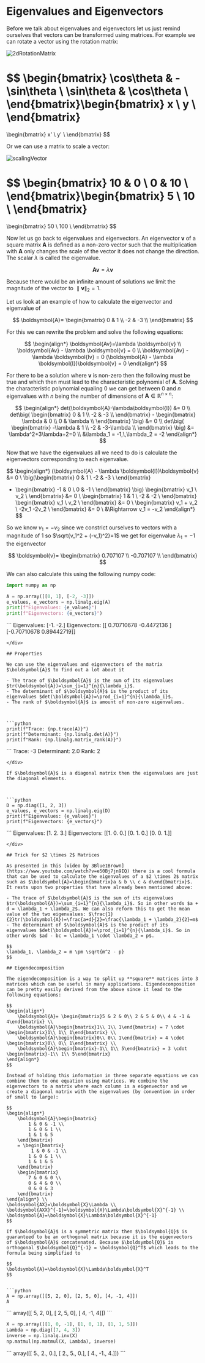 # Eigenvalues and Eigenvectors

Before we talk about eigenvalues and eigenvectors let us just remind ourselves that vectors can be transformed using matrices. For example we can rotate a vector using the rotation matrix:

![2dRotationMatrix](/maths/2dRotationMatrix.png)

$$
\begin{bmatrix}
  \cos\theta & -\sin\theta \\
  \sin\theta &  \cos\theta \\
\end{bmatrix}\begin{bmatrix}
  x \\
  y \\
\end{bmatrix}
=
\begin{bmatrix}
  x' \\
  y' \\
\end{bmatrix}
$$

Or we can use a matrix to scale a vector:

![scalingVector](/maths/scalingVector.png)

$$
\begin{bmatrix}
  10 & 0 \\
  0 & 10 \\
\end{bmatrix}\begin{bmatrix}
  5 \\
  10 \\
\end{bmatrix}
=
\begin{bmatrix}
  50 \\
  100 \\
\end{bmatrix}
$$

Now let us go back to eigenvalues and eigenvectors. An eigenvector $\boldsymbol{v}$ of a square matrix $\boldsymbol{A}$ is defined as a non-zero vector such that the multiplication with $\boldsymbol{A}$ only changes the scale of the vector it does not change the direction. The scalar $\lambda$ is called the eigenvalue.

$$
\boldsymbol{Av}=\lambda \boldsymbol{v}
$$

Because there would be an infinite amount of solutions we limit the magnitude of the vector to $\parallel\boldsymbol{v}\parallel_2=1$.

Let us look at an example of how to calculate the eigenvector and eigenvalue of

$$
\boldsymbol{A}=
\begin{bmatrix}
  0 & 1 \\
  -2 & -3 \\
\end{bmatrix}
$$

For this we can rewrite the problem and solve the following equations:

$$
\begin{align*}
\boldsymbol{Av}=\lambda \boldsymbol{v} \\
\boldsymbol{Av} - \lambda \boldsymbol{v} = 0 \\
\boldsymbol{Av} - \lambda \boldsymbol{Iv} = 0
(\boldsymbol{A} - \lambda \boldsymbol{I})\boldsymbol{v} = 0
\end{align*}
$$

For there to be a solution where $\boldsymbol{v}$ is non-zero then the following must be true and which then must lead to the characteristic polynomial of $\boldsymbol{A}$. Solving the characteristic polynomial equaling 0 we can get between 0 and $n$ eigenvalues with $n$ being the number of dimensions of $\boldsymbol{A} \in \mathbb{R}^{n \times n}$:

$$
\begin{align*}
det(\boldsymbol{A}-\lambda\boldsymbol{I}) &= 0 \\
det\big(
    \begin{bmatrix}
      0 & 1 \\
      -2 & -3 \\
    \end{bmatrix}
    - \begin{bmatrix}
      \lambda & 0 \\
      0 & \lambda \\
    \end{bmatrix}
\big) &= 0 \\
det\big(
    \begin{bmatrix}
      -\lambda & 1 \\
      -2 & -3-\lambda \\
    \end{bmatrix}
\big) &= \lambda^2+3\lambda+2=0 \\
&\lambda_1 = -1,\,\lambda_2 = -2
\end{align*}
$$

Now that we have the eigenvalues all we need to do is calculate the eigenvectors corresponding to each eigenvalue.

$$
\begin{align*}
(\boldsymbol{A} - \lambda \boldsymbol{I})\boldsymbol{v} &= 0 \\
\big(\begin{bmatrix}
      0 & 1 \\
      -2 & -3 \\
\end{bmatrix}
- \begin{bmatrix}
      -1 & 0 \\
      0 & -1 \\
\end{bmatrix} \big)
\begin{bmatrix}
      v_1 \\
      v_2 \\
\end{bmatrix} &= 0 \\
\begin{bmatrix}
      1 & 1 \\
      -2 & -2 \\
\end{bmatrix}
\begin{bmatrix}
      v_1 \\
      v_2 \\
\end{bmatrix} &= 0 \\
\begin{bmatrix}
      v_1 + v_2 \\
      -2v_1 -2v_2 \\
\end{bmatrix} &= 0 \\
&\Rightarrow v_1 = -v_2
\end{align*}
$$

So we know $v_1 = -v_2$ since we constrict ourselves to vectors with a magnitude of 1 so $\sqrt{v_1^2 + (-v_1)^2}=1$ we get for eigenvalue $\lambda_1=-1$ the eigenvector

$$
\boldsymbol{v}=
\begin{bmatrix}
      0.707107 \\
      -0.707107 \\
\end{bmatrix}
$$

We can also calculate this using the following numpy code:


```python
import numpy as np

A = np.array([[0, 1], [-2, -3]])
e_values, e_vectors = np.linalg.eig(A)
print(f"Eigenvalues: {e_values}")
print(f"Eigenvectors: {e_vectors}")
```
<div class="code-output-wrapper">
```
    Eigenvalues: [-1. -2.]
    Eigenvectors: [[ 0.70710678 -0.4472136 ]
     [-0.70710678  0.89442719]]
    
```
</div>

## Properties

We can use the eigenvalues and eigenvectors of the matrix $\boldsymbol{A}$ to find out a lot about it

- The trace of $\boldsymbol{A}$ is the sum of its eigenvalues $tr(\boldsymbol{A})=\sum_{i=1}^{n}{\lambda_i}$.
- The determinant of $\boldsymbol{A}$ is the product of its eigenvalues $det(\boldsymbol{A})=\prod_{i=1}^{n}{\lambda_i}$.
- The rank of $\boldsymbol{A}$ is amount of non-zero eigenvalues.



```python
print(f"Trace: {np.trace(A)}")
print(f"Determinant: {np.linalg.det(A)}")
print(f"Rank: {np.linalg.matrix_rank(A)}")
```
<div class="code-output-wrapper">
```
    Trace: -3
    Determinant: 2.0
    Rank: 2
    
```
</div>

If $\boldsymbol{A}$ is a diagonal matrix then the eigenvalues are just the diagonal elements.



```python
D = np.diag([1, 2, 3])
e_values, e_vectors = np.linalg.eig(D)
print(f"Eigenvalues: {e_values}")
print(f"Eigenvectors: {e_vectors}")
```
<div class="code-output-wrapper">
```
    Eigenvalues: [1. 2. 3.]
    Eigenvectors: [[1. 0. 0.]
     [0. 1. 0.]
     [0. 0. 1.]]
    
```
</div>

## Trick for $2 \times 2$ Matrices

As presented in this [video by 3Blue1Brown](https://www.youtube.com/watch?v=e50Bj7jn9IQ) there is a cool formula that can be used to calculate the eigenvalues of a $2 \times 2$ matrix such as $\boldsymbol{A}=\begin{bmatrix}a & b \\ c & d\end{bmatrix}$. It rests upon two properties that have already been mentioned above:

- The trace of $\boldsymbol{A}$ is the sum of its eigenvalues $tr(\boldsymbol{A})=\sum_{i=1}^{n}{\lambda_i}$. So in other words $a + d = \lambda_1 + \lambda_2$. We can also reform this to get the mean value of the two eigenvalues: $\frac{1}{2}tr(\boldsymbol{A})=\frac{a+d}{2}=\frac{\lambda_1 + \lambda_2}{2}=m$
- The determinant of $\boldsymbol{A}$ is the product of its eigenvalues $det(\boldsymbol{A})=\prod_{i=1}^{n}{\lambda_i}$. So in other words $ad - bc = \lambda_1 \cdot \lambda_2 = p$.

$$
\lambda_1, \lambda_2 = m \pm \sqrt{m^2 - p}
$$

## Eigendecomposition

The eigendecomposition is a way to split up **square** matrices into 3 matrices which can be useful in many applications. Eigendecomposition can be pretty easily derived from the above since it lead to the following equations:

$$
\begin{align*}
    \boldsymbol{A}= \begin{bmatrix}5 & 2 & 0\\ 2 & 5 & 0\\ 4 & -1 & 4\end{bmatrix} \\
    \boldsymbol{A}\begin{bmatrix}1\\ 1\\ 1\end{bmatrix} = 7 \cdot \begin{bmatrix}1\\ 1\\ 1\end{bmatrix} \\
    \boldsymbol{A}\begin{bmatrix}0\\ 0\\ 1\end{bmatrix} = 4 \cdot \begin{bmatrix}0\\ 0\\ 1\end{bmatrix} \\
    \boldsymbol{A}\begin{bmatrix}-1\\ 1\\ 5\end{bmatrix} = 3 \cdot \begin{bmatrix}-1\\ 1\\ 5\end{bmatrix}
\end{align*}
$$

Instead of holding this information in three separate equations we can combine them to one equation using matrices. We combine the eigenvectors to a matrix where each column is a eigenvector and we create a diagonal matrix with the eigenvalues (by convention in order of small to large):

$$
\begin{align*}
    \boldsymbol{A}\begin{bmatrix}
        1 & 0 & -1 \\
        1 & 0 & 1 \\
        1 & 1 & 5
    \end{bmatrix}
    = \begin{bmatrix}
         1 & 0 & -1 \\
        1 & 0 & 1 \\
        1 & 1 & 5
    \end{bmatrix}
    \begin{bmatrix}
        7 & 0 & 0 \\
        0 & 4 & 0 \\
        0 & 0 & 3
    \end{bmatrix}
\end{align*} \\
\boldsymbol{AX}=\boldsymbol{X}\Lambda \\
\boldsymbol{AXX}^{-1}=\boldsymbol{X}\Lambda\boldsymbol{X}^{-1} \\
\boldsymbol{A}=\boldsymbol{X}\Lambda\boldsymbol{X}^{-1}
$$

If $\boldsymbol{A}$ is a symmetric matrix then $\boldsymbol{Q}$ is guaranteed to be an orthogonal matrix because it is the eigenvectors of $\boldsymbol{A}$ concatenated. Because $\boldsymbol{Q}$ is orthogonal $\boldsymbol{Q}^{-1} = \boldsymbol{Q}^T$ which leads to the formula being simplified to 

$$
\boldsymbol{A}=\boldsymbol{X}\Lambda\boldsymbol{X}^T
$$


```python
A = np.array([[5, 2, 0], [2, 5, 0], [4, -1, 4]])
A
```
<div class="code-output-wrapper">
```
    array([[ 5,  2,  0],
           [ 2,  5,  0],
           [ 4, -1,  4]])
```
</div>


```python
X = np.array([[1, 0, -1], [1, 0, 1], [1, 1, 5]])
Lambda = np.diag([7, 4, 3])
inverse = np.linalg.inv(X)
np.matmul(np.matmul(X, Lambda), inverse)
```
<div class="code-output-wrapper">
```
    array([[ 5.,  2.,  0.],
           [ 2.,  5.,  0.],
           [ 4., -1.,  4.]])
```
</div>


```python

```
